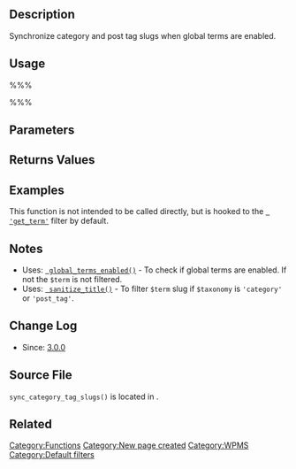 == Description ==

Synchronize category and post tag slugs when global terms are enabled.

== Usage ==

%%%<?php sync_category_tag_slugs( $term, $taxonomy ); ?>%%%

== Parameters ==

{{Parameter|$term|object&#124;array|The term.}}
{{Parameter|$taxonomy|string|The taxonomy for $term. Should be <tt>'category'</tt> or <tt>'post_tag'</tt>, as these are the only taxonomies which are processed by this function; anything else will be returned untouched.}}

== Returns Values ==

{{Return||object&#124;array|Returns <tt>$term</tt>, after filtering the <tt>'slug'</tt> field with <tt>[[Function_Reference/sanitize_title | sanitize_title()]]</tt> if <tt>$taxonomy</tt> is <tt>'category'</tt> or <tt>'post_tag'</tt>.}}

== Examples ==

This function is not intended to be called directly, but is hooked to the <tt>[[Plugin_API/Filter_Reference/get_term | 'get_term']]</tt> filter by default.

== Notes ==

* Uses: <tt>[[Function_Reference/global_terms_enabled | global_terms_enabled()]]</tt> - To check if global terms are enabled. If not the <tt>$term</tt> is not filtered.
* Uses: <tt>[[Function_Reference/sanitize_title | sanitize_title()]]</tt> - To filter <tt>$term</tt> slug if <tt>$taxonomy</tt> is <tt>'category'</tt> or <tt>'post_tag'</tt>.

== Change Log ==

* Since: [[Version_3.0 | 3.0.0]]

== Source File ==

<tt>sync_category_tag_slugs()</tt> is located in {{Trac|wp-admin/includes/ms.php}}.

== Related ==

{{Tag Footer}}

{{Copyedit}}

[[Category:Functions]]

[[Category:New page created]]

[[Category:WPMS]]

[[Category:Default filters]]